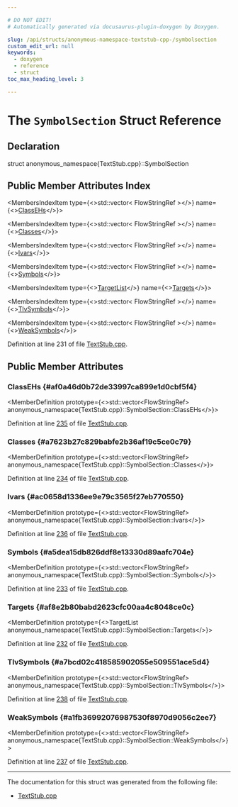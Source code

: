 ```yaml
---

# DO NOT EDIT!
# Automatically generated via docusaurus-plugin-doxygen by Doxygen.

slug: /api/structs/anonymous-namespace-textstub-cpp-/symbolsection
custom_edit_url: null
keywords:
  - doxygen
  - reference
  - struct
toc_max_heading_level: 3

---
```





# The `SymbolSection` Struct Reference

<DoxygenPage pluginConfig={pluginConfig}>



## Declaration

<CodeBlock>struct anonymous_namespace{TextStub.cpp}::SymbolSection</CodeBlock>

## Public Member Attributes Index

<MembersIndex>

<MembersIndexItem
  type={<>std::vector&lt; FlowStringRef &gt;</>}
  name={<><a href="#af0a46d0b72de33997ca899e1d0cbf5f4">ClassEHs</a></>}>
</MembersIndexItem>

<MembersIndexItem
  type={<>std::vector&lt; FlowStringRef &gt;</>}
  name={<><a href="#a7623b27c829babfe2b36af19c5ce0c79">Classes</a></>}>
</MembersIndexItem>

<MembersIndexItem
  type={<>std::vector&lt; FlowStringRef &gt;</>}
  name={<><a href="#ac0658d1336ee9e79c3565f27eb770550">Ivars</a></>}>
</MembersIndexItem>

<MembersIndexItem
  type={<>std::vector&lt; FlowStringRef &gt;</>}
  name={<><a href="#a5dea15db826ddf8e13330d89aafc704e">Symbols</a></>}>
</MembersIndexItem>

<MembersIndexItem
  type={<><a href="/docs/api/namespaces/llvm/macho/#ac089ad7e9e01c5183ce6ba196ed6a9ba">TargetList</a></>}
  name={<><a href="#af8e2b80babd2623cfc00aa4c8048ce0c">Targets</a></>}>
</MembersIndexItem>

<MembersIndexItem
  type={<>std::vector&lt; FlowStringRef &gt;</>}
  name={<><a href="#a7bcd02c418585902055e509551ace5d4">TlvSymbols</a></>}>
</MembersIndexItem>

<MembersIndexItem
  type={<>std::vector&lt; FlowStringRef &gt;</>}
  name={<><a href="#a1fb36992076987530f8970d9056c2ee7">WeakSymbols</a></>}>
</MembersIndexItem>

</MembersIndex>


Definition at line 231 of file <a href="/docs/api/files/lib/lib/textapi/textstub-cpp">TextStub.cpp</a>.

<SectionDefinition>

## Public Member Attributes

### ClassEHs {#af0a46d0b72de33997ca899e1d0cbf5f4}

<MemberDefinition
  prototype={<>std::vector&lt;FlowStringRef&gt; anonymous&#95;namespace&#123;TextStub.cpp&#125;::SymbolSection::ClassEHs</>}>

Definition at line <a href="/docs/api/files/lib/lib/textapi/textstub-cpp/#l00235">235</a> of file <a href="/docs/api/files/lib/lib/textapi/textstub-cpp">TextStub.cpp</a>.
</MemberDefinition>

### Classes {#a7623b27c829babfe2b36af19c5ce0c79}

<MemberDefinition
  prototype={<>std::vector&lt;FlowStringRef&gt; anonymous&#95;namespace&#123;TextStub.cpp&#125;::SymbolSection::Classes</>}>

Definition at line <a href="/docs/api/files/lib/lib/textapi/textstub-cpp/#l00234">234</a> of file <a href="/docs/api/files/lib/lib/textapi/textstub-cpp">TextStub.cpp</a>.
</MemberDefinition>

### Ivars {#ac0658d1336ee9e79c3565f27eb770550}

<MemberDefinition
  prototype={<>std::vector&lt;FlowStringRef&gt; anonymous&#95;namespace&#123;TextStub.cpp&#125;::SymbolSection::Ivars</>}>

Definition at line <a href="/docs/api/files/lib/lib/textapi/textstub-cpp/#l00236">236</a> of file <a href="/docs/api/files/lib/lib/textapi/textstub-cpp">TextStub.cpp</a>.
</MemberDefinition>

### Symbols {#a5dea15db826ddf8e13330d89aafc704e}

<MemberDefinition
  prototype={<>std::vector&lt;FlowStringRef&gt; anonymous&#95;namespace&#123;TextStub.cpp&#125;::SymbolSection::Symbols</>}>

Definition at line <a href="/docs/api/files/lib/lib/textapi/textstub-cpp/#l00233">233</a> of file <a href="/docs/api/files/lib/lib/textapi/textstub-cpp">TextStub.cpp</a>.
</MemberDefinition>

### Targets {#af8e2b80babd2623cfc00aa4c8048ce0c}

<MemberDefinition
  prototype={<>TargetList anonymous&#95;namespace&#123;TextStub.cpp&#125;::SymbolSection::Targets</>}>

Definition at line <a href="/docs/api/files/lib/lib/textapi/textstub-cpp/#l00232">232</a> of file <a href="/docs/api/files/lib/lib/textapi/textstub-cpp">TextStub.cpp</a>.
</MemberDefinition>

### TlvSymbols {#a7bcd02c418585902055e509551ace5d4}

<MemberDefinition
  prototype={<>std::vector&lt;FlowStringRef&gt; anonymous&#95;namespace&#123;TextStub.cpp&#125;::SymbolSection::TlvSymbols</>}>

Definition at line <a href="/docs/api/files/lib/lib/textapi/textstub-cpp/#l00238">238</a> of file <a href="/docs/api/files/lib/lib/textapi/textstub-cpp">TextStub.cpp</a>.
</MemberDefinition>

### WeakSymbols {#a1fb36992076987530f8970d9056c2ee7}

<MemberDefinition
  prototype={<>std::vector&lt;FlowStringRef&gt; anonymous&#95;namespace&#123;TextStub.cpp&#125;::SymbolSection::WeakSymbols</>}>

Definition at line <a href="/docs/api/files/lib/lib/textapi/textstub-cpp/#l00237">237</a> of file <a href="/docs/api/files/lib/lib/textapi/textstub-cpp">TextStub.cpp</a>.
</MemberDefinition>

</SectionDefinition>

<hr/>

The documentation for this struct was generated from the following file:

<ul>
<li><a href="/docs/api/files/lib/lib/textapi/textstub-cpp">TextStub.cpp</a></li>
</ul>

</DoxygenPage>
